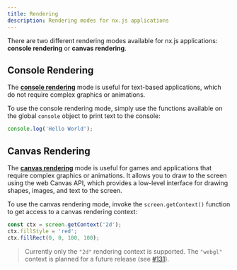 ```yaml
---
title: Rendering
description: Rendering modes for nx.js applications
---
```


There are two different rendering modes available for nx.js applications: __console rendering__ or __canvas rendering__.

## Console Rendering

The [__console rendering__](/docs/rendering/console) mode is useful for text-based applications, which do not require complex graphics or animations.

To use the console rendering mode, simply use the functions available on the global `console` object to print text to the console:

```js
console.log('Hello World');
```

## Canvas Rendering

The [__canvas rendering__](/docs/rendering/canvas) mode is useful for games and applications that require complex graphics or animations.
It allows you to draw to the screen using the web Canvas API, which provides a low-level interface for drawing shapes, images, and text to the screen.

To use the canvas rendering mode, invoke the `screen.getContext()` function to get access to a canvas rendering context:

```js
const ctx = screen.getContext('2d');
ctx.fillStyle = 'red';
ctx.fillRect(0, 0, 100, 100);
```

> Currently only the `"2d"` rendering context is supported. The `"webgl"` context is planned for a future release (see [#131](https://github.com/TooTallNate/nx.js/pull/131)).
